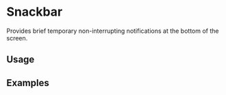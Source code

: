 
# Snackbar

Provides brief temporary non-interrupting notifications at the bottom of the screen.

<Story id="feedback-snackbar--introduction"/>
<PropsTable />

## Usage

## Examples
